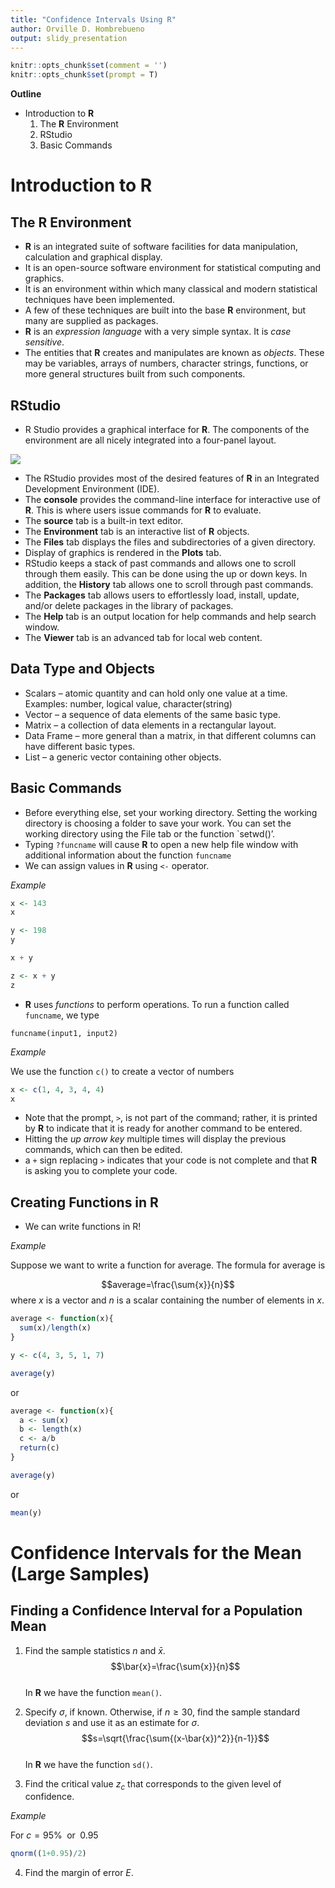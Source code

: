 ```yaml
---
title: "Confidence Intervals Using R"
author: Orville D. Hombrebueno
output: slidy_presentation
---
```

```r
knitr::opts_chunk$set(comment = '')
knitr::opts_chunk$set(prompt = T)
```
**Outline**

- Introduction to **R**
  1. The **R** Environment
  2. RStudio
  3. Basic Commands
  
# Introduction to **R**

## The **R** Environment  
- **R** is an integrated suite of software facilities for data manipulation, calculation and graphical display.
- It is an open-source software environment for statistical computing and graphics.
- It is an environment within which many classical and modern statistical techniques have been implemented.
- A few of these techniques are built into the base **R** environment, but many are supplied as packages.
- **R** is an *expression language* with a very simple syntax. It is *case sensitive*.
- The entities that **R** creates and manipulates are known as *objects*. These may be variables, arrays of numbers, character strings, functions, or more general structures built from such components.

## RStudio
- R Studio provides a graphical interface for **R**. The components of the environment are all nicely integrated into a four-panel layout.

![](RStudio_interface.png)

- The RStudio provides most of the desired features of **R** in an Integrated Development Environment (IDE).
- The **console** provides the command-line interface for interactive use of **R**. This is where users issue commands for **R** to evaluate.
- The **source** tab is a built-in text editor.
- The **Environment** tab is an interactive list of **R** objects.
- The **Files** tab displays the files and subdirectories of a given directory.
- Display of graphics is rendered in the **Plots** tab.
- RStudio keeps a stack of past commands and allows one to scroll through them easily. This can be done using the up or down keys. In addition, the **History** tab allows one to scroll through past commands.
- The **Packages** tab allows users to effortlessly load, install, update, and/or delete packages in the library of packages.
- The **Help** tab is an output location for help commands and help search window.
- The **Viewer** tab is an advanced tab for local web content.

## Data Type and Objects
- Scalars -- atomic quantity and can hold only one value at a time.  
Examples: number, logical value, character(string)
- Vector -- a sequence of data elements of the same basic type.
- Matrix -- a collection of data elements in a rectangular layout.
- Data Frame -- more general than a matrix, in that different columns can have different basic types.
- List -- a generic vector containing other objects.

## Basic Commands
- Before everything else, set your working directory. Setting the working directory is choosing a folder to save your work. You can set the working directory using the File tab or the function `setwd()'.
- Typing `?funcname` will cause **R** to open a new help file window with additional information about the function `funcname`
- We can assign values in **R** using `<-` operator.

*Example*
 
```r
x <- 143
x
```

```r
y <- 198
y
```

```r
x + y
```

```r
z <- x + y
z
```

- **R** uses *functions* to perform operations. To run a function called `funcname`, we type

`funcname(input1, input2)`

*Example*

We use the function `c()` to create a vector of numbers
```r
x <- c(1, 4, 3, 4, 4)
x
```

- Note that the prompt, `>`, is not part of the command; rather, it is printed by **R** to indicate that it is ready for another command to be entered.
- Hitting the *up arrow key* multiple times will display the previous commands, which can then be edited.
- a `+` sign replacing `>` indicates that your code is not complete and that **R** is asking you to complete your code.

## Creating Functions in R
- We can write functions in R!

*Example*

Suppose we want to write a function for average. The formula for average is

$$average=\frac{\sum{x}}{n}$$
where $x$ is a vector and $n$ is a scalar containing the number of elements in $x$.

```r
average <- function(x){
  sum(x)/length(x)
}
```

```r
y <- c(4, 3, 5, 1, 7)
```

```r
average(y)
```

or

```r
average <- function(x){
  a <- sum(x)
  b <- length(x)
  c <- a/b
  return(c)
}
```

```r
average(y)
```

or

```r
mean(y)
```

# Confidence Intervals for the Mean (Large Samples)

## Finding a Confidence Interval for a Population Mean

1. Find the sample statistics $n$ and $\bar{x}$.  
$$\bar{x}=\frac{\sum{x}}{n}$$  
In **R** we have the function `mean()`.

2. Specify $\sigma$, if known. Otherwise, if $n\ge 30$, find the sample standard deviation $s$ and use it as an estimate for $\sigma$.  
$$s=\sqrt{\frac{\sum{(x-\bar{x})^2}}{n-1}}$$  
In **R** we have the function `sd()`.

3. Find the critical value $z_{c}$ that corresponds to the given level of confidence.

*Example*

For $c=95\%\;\text{ or }\; 0.95$  
```r
qnorm((1+0.95)/2)
```

4. Find the margin of error $E$.

